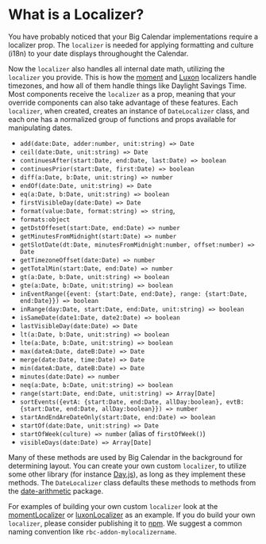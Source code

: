 
<Meta title="Guides/Localizers" />

# What is a Localizer?

You have probably noticed that your Big Calendar implementations require a <LinkTo kind="props" story="localizer">localizer</LinkTo> prop. The `localizer` is needed for applying formatting and culture (i18n) to your date displays throughought the Calendar.

Now the `localizer` also handles all internal date math, utilizing the `localizer` you provide. This is how the [moment](https://momentjs.com/) and [Luxon](https://moment.github.io/luxon/#/) localizers handle timezones, and how all of them handle things like Daylight Savings Time. Most components receive the `localizer` as a prop, meaning that your override components can also take advantage of these features.
Each `localizer`, when created, creates an instance of `DateLocalizer` class, and each one has a normalized group of functions and props available for manipulating dates.

- `add(date:Date, adder:number, unit:string) => Date`
- `ceil(date:Date, unit:string) => Date`
- `continuesAfter(start:Date, end:Date, last:Date) => boolean`
- `continuesPrior(start:Date, first:Date) => boolean`
- `diff(a:Date, b:Date, unit:string) => number`
- `endOf(date:Date, unit:string) => Date`
- `eq(a:Date, b:Date, unit:string) => boolean`
- `firstVisibleDay(date:Date) => Date`
- `format(value:Date, format:string) => string`,
- `formats:object`
- `getDstOffeset(start:Date, end:Date) => number`
- `getMinutesFromMidnight(start:Date) => number`
- `getSlotDate(dt:Date, minutesFromMidnight:number, offset:number) => Date`
- `getTimezoneOffset(date:Date) => number`
- `getTotalMin(start:Date, end:Date) => number`
- `gt(a:Date, b:Date, unit:string) => boolean`
- `gte(a:Date, b:Date, unit:string) => boolean`
- `inEventRange({event: {start:Date, end:Date}, range: {start:Date, end:Date}}) => boolean`
- `inRange(day:Date, start:Date, end:Date, unit:string) => boolean`
- `isSameDate(date1:Date, date2:Date) => boolean`
- `lastVisibleDay(date:Date) => Date`
- `lt(a:Date, b:Date, unit:string) => boolean`
- `lte(a:Date, b:Date, unit:string) => boolean`
- `max(dateA:Date, dateB:Date) => Date`
- `merge(date:Date, time:Date) => Date`
- `min(dateA:Date, dateB:Date) => Date`
- `minutes(date:Date) => number`
- `neq(a:Date, b:Date, unit:string) => boolean`
- `range(start:Date, end:Date, unit:string) => Array[Date]`
- `sortEvents({evtA: {start:Date, end:Date, allDay:boolean}, evtB: {start:Date, end:Date, allDay:boolean}}) => number`
- `startAndEndAreDateOnly(start:Date, end:Date) => boolean`
- `startOf(date:Date, unit:string) => Date`
- `startOfWeek(culture) => number` (alias of `firstOfWeek()`)
- `visibleDays(date:Date) => Array[Date]`

Many of these methods are used by Big Calendar in the background for determining layout. You can create your own custom `localizer`, to utilize some other library (for instance [Day.js](https://day.js.org/)), as long as they implement these methods. The `DateLocalizer` class defaults these methods to methods from the [date-arithmetic](https://www.npmjs.com/package/date-arithmetic) package.

For examples of building your own custom `localizer` look at the [momentLocalizer](https://github.com/jquense/react-big-calendar/blob/master/src/localizers/moment.js) or [luxonLocalizer](https://github.com/jquense/react-big-calendar/blob/master/src/localizers/luxon.js) as an example. If you do build your own `localizer`, please consider publishing it to [npm](https://npmjs.org). We suggest a common naming convention like `rbc-addon-mylocalizername`.
